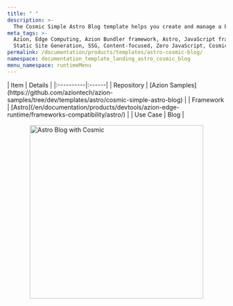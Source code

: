 ```yaml
---
title: " "
description: >-
  The Cosmic Simple Astro Blog template helps you create and manage a blog easily, combining Astro's performance with Cosmic headless CMS for content management.
meta_tags: >-
  Azion, Edge Computing, Azion Bundler framework, Astro, JavaScript frameworks,
  Static Site Generation, SSG, Content-focused, Zero JavaScript, Cosmic, Blog
permalink: /documentation/products/templates/astro-cosmic-blog/
namespace: documentation_template_landing_astro_cosmic_blog
menu_namespace: runtimeMenu
---
```



<div class="[&_.flex.flex-col]:!gap-4 [&_.flex.flex-col]:md:!gap-8 [&_.flex.flex-col]:2xl:!gap-16">
  <HeroHome
    title="Astro Cosmic Blog"
    description="The Cosmic Simple Astro Blog template helps you create and manage a blog easily, combining Astro's performance with Cosmic headless CMS for content management."
    logos={[]}
    buttons={[
      { label: "Deploy template", link: "https://console.azion.com/create/cosmic/cosmic-simple-astro-blog", outlined: false, icon: "ai ai-azion", iconPos: "left" },
      { label: "View demo", link: "https://zte49ja09g.map.azionedge.net/", severity: "secondary" }
    ]}
  />
</div>

<div style="display: flex; gap: 1rem; align-items: center; flex-direction: row; flex-wrap: wrap;">
  <div style="flex: 1; min-width: 300px;">
    | Item | Details |
    |:----------|:------|
    | Repository | [Azion Samples](https://github.com/aziontech/azion-samples/tree/dev/templates/astro/cosmic-simple-astro-blog) |
    | Framework | [Astro](/en/documentation/products/devtools/azion-edge-runtime/frameworks-compatibility/astro/) |
    | Use Case | Blog |
  </div>
  <div style="display: flex; justify-content: center; align-items: center; flex: 1; min-width: 300px;">
    <img src="/assets/docs/images/uploads/template-showcase/astro/astro-cosmic-blog.png" width="400" alt="Astro Blog with Cosmic" style="max-width: 100%; height: auto;" />
  </div>
</div>
